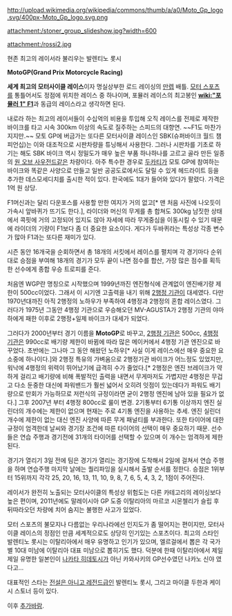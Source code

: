 http://upload.wikimedia.org/wikipedia/commons/thumb/a/a0/Moto_Gp_logo.svg/400px-Moto_Gp_logo.svg.png

attachment:/stoner_group_slideshow.jpg?width=600

attachment:/rossi2.jpg

현존 최고의 레이서라 불리우는 발렌티노 롯시


'''MotoGP(Grand Prix Motorcycle Racing)''' 

'''세계 최고의 모터사이클 레이스'''이자 명실상부한 로드 레이싱의 [[만렙]] 배틀. [[모터 스포츠]]를 통틀어서도 정점에 위치한 레이스 중 하나이며, 포뮬러 레이스의 최고봉인 '''[[wiki:"포뮬러 1" F1]]'''과 동급의 레이스라고 생각하면 된다.

내로라 하는 최고의 레이서들이 수십억의 비용을 투입해 오직 레이스를 전제로 제작한 바이크를 타고 시속 300km 이상의 속도로 질주하는 스피드의 대향연. ~~F1도 마찬가지지만.~~ 모토 GP에 버금가는 또다른 모터사이클 레이스인 SBK(슈퍼바이크 월드 챔피언십)는 이와 대조적으로 시판차량을 튜닝해서 사용한다. 그러나 시판차를 기초로 하기는 해도 SBK 바이크 역시 정밀도가 매우 높은 부품 하나하나를 고르고 골라 만든 일종의 [[원 오브 사우전드]]같은 차량이다. 아주 특수한 경우로 [[두카티]]가 모토 GP에 참여하는 바이크와 똑같은 사양으로 만들고 일반 공공도로에서도 달릴 수 있게 헤드라이트 등을 추가한 데스모세디치를 출시한 적이 있다. 한국에도 1대가 들어와 있다가 팔렸다. 가격은 1억 원 상당.

F1머신과는 달리 다운포스를 사용할 만한 여지가 거의 없고[* 맨 처음 사진에 나오듯이 가속시 앞바퀴가 뜨기도 한다.], 라이더와 머신의 무게를 총 합쳐도 300kg 남짓한 상태에서 콕핏에 거의 고정되어 있지도 않아 자세에 따라 무게중심을 이동시킬 수 있기 때문에 라이더의 기량이 F1보다 좀 더 중요한 요소이다. 게다가 두바퀴라는 특성상 각종 변수가 많아 F1과는 또다른 재미가 있다.

시즌 동안 16개국을 순회하면서 총 18개의 서킷에서 레이스를 펼치며 각 경기마다 순위대로 승점을 부여해 18개의 경기가 모두 끝이 나면 점수를 합산, 가장 많은 점수를 획득한 선수에게 종합 우승 트로피를 준다. 

처음엔 WGP란 명칭으로 시작했으며 1999년까진 엔진형식에 관계없이 엔진배기량 제한이 500cc이었다. 그래서 이 시기엔 고출력을 내기 위해 [[2행정 기관]]이 대세였다. 다만 1970년대까진 아직 2행정의 노하우가 부족하여 4행정과 2행정의 혼합 레이스였다. 그러다가 1975년 그동안 4행정 기관으로 우승해오던 MV-AGUSTA가 2행정 기관의 야마하에게 패한 이후로 2행정+일제 바이크가 대세가 되었다.

그러다가 2000년부터 경기 이름을 '''MotoGP'''로 바꾸고, [[2행정 기관]]은 500cc, [[4행정 기관]]은 990cc로 배기량 제한이 바뀜에 따라 많은 메이커에서 4행정 기관 엔진으로 바꾸었다. 초반에는 그나마 그 동안 해왔던 노하우[* 사실 이게 레이스에선 매우 중요한 요소중에 하나이다.]와 2행정 특유의 가벼움으로 2행정기관 바이크가 어느정도 있었지만, 워낙에 4행정의 위력이 뛰어났기에 급격히 수가 줄었다.[* 2행정은 엔진 브레이크가 약하게 걸리고 배기량에 비해 폭발적인 출력을 내면서 무게마저도 가볍지만 4행정은 무겁고 다소 둔중한 대신에 파워밴드가 훨씬 넓어서 오히려 잇점이 있는데다가 파워도 배기량으로 만회가 가능하므로 저런식의 규정이라면 굳이 2행정 엔진에 남아 있을 필요가 없다.] 그후 2007년 부터 4행정 800cc로 룰이 변경. 2기통부터 6기통 이상까지 엔진 실린더의 개수에는 제한이 없으며 현재는 주로 4기통 엔진을 사용하는 추세. 엔진 실린더 개수에 제한이 없는 대신 엔진 사양에 따른 무게 패널티를 부과한다. 또한 타이어에 대한 규정이 엄격한데 날씨와 경기장 조건에 따른 타이어의 선택이 매우 중요하기 때문. 선수들은 연습 주행과 경기전에 31개의 타이어를 선택할 수 있으며 이 개수는 엄격하게 제한된다.

경기가 열리기 3일 전에 팀은 경기가 열리는 경기장에 도착해서 2일에 걸쳐서 연습 주행을 하며 연습주행 마지막 날에는 퀄리파잉을 실시해서 출발 순서를 정한다. 승점은 1위부터 15위까지 각각 25, 20, 16, 13, 11, 10, 9, 8, 7, 6, 5, 4, 3, 2, 1점이 주어진다.

레이서가 완전히 노출되는 모터사이클의 특성상 위험도는 다른 카테고리의 레이싱보다 높은 편이며, 2011년에도 말레이시아 GP 도중 이탈리아의 마르코 시몬첼리가 슬립 후 뒤따라오던 차량에 치어 숨지는 불행한 사고가 있었다.

모터 스포츠의 불모지나 다름없는 우리나라에선 인지도가 좀 떨어지는 편이지만, 모터사이클 레이스의 정점인 만큼 세계적으로도 상당히 인기있는 스포츠이다. 최고의 스타인 발렌티노 롯시는 이탈리아에서 매우 유명하고 인기가 있으며, 엘르걸에서 뽑은 각 국가별 10대 미남에 이탈리아 대표 미남으로 뽑히기도 했다. 덕분에 한때 이탈리아에서 제일 제일 유명한 일본인이 [[나카타 히데토시]]가 아닌 카와사키의 GP선수였던 나카노 신야 였다고...

대표적인 스타는 [[전설은 아니고 레전드급]]인 발렌티노 롯시, 그리고 마이클 두한과 케이시 스토너 등이 있다.

이후 [[추가바람]].
